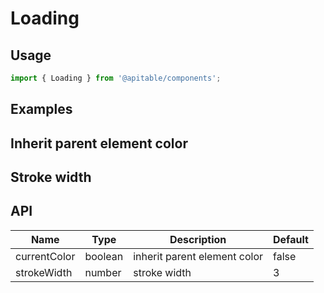 
<Meta title="en/components/Loading" />

# Loading

## Usage

```jsx
import { Loading } from '@apitable/components';
```

## Examples

<Canvas>
<ThemeToggle lang='en'>
  <Loading />
</ThemeToggle>
</Canvas>

## Inherit parent element color

<Canvas>
<ThemeToggle lang='en'>
    <div style={{ color: 'red' }}>
        <Loading currentColor/>
    </div>
</ThemeToggle>
</Canvas>

## Stroke width

<Canvas>
<ThemeToggle lang='en'>
  <Loading strokeWidth={1}/>
</ThemeToggle>
</Canvas>

## API

| Name         | Type    | Description                  | Default |
|--------------|---------|------------------------------|---------|
| currentColor | boolean | inherit parent element color | false   |
| strokeWidth  | number  | stroke width                 | 3       |